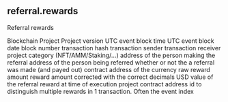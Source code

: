 ## referral.rewards 
Referral rewards


<ParamField path="blockchain">
Blockchain
</ParamField>
<ParamField path="project">
Project
</ParamField>
<ParamField path="version">
Project version
</ParamField>
<ParamField path="block_time">
UTC event block time
</ParamField>
<ParamField path="block_date">
UTC event block date
</ParamField>
<ParamField path="block_month">
block number
</ParamField>
<ParamField path="tx_hash">
transaction hash
</ParamField>
<ParamField path="tx_from">
transaction sender
</ParamField>
<ParamField path="tx_to">
transaction receiver
</ParamField>
<ParamField path="category">
project category (NFT/AMM/Staking/...)
</ParamField>
<ParamField path="referrer_address">
address of the person making the referral
</ParamField>
<ParamField path="referee_address">
address of the person being referred
</ParamField>
<ParamField path="is_referral">
whether or not the a referral was made (and payed out)
</ParamField>
<ParamField path="currency_contract">
contract address of the currency
</ParamField>
<ParamField path="reward_amount_raw">
raw reward amount
</ParamField>
<ParamField path="reward_amount">
reward amount corrected with the correct decimals
</ParamField>
<ParamField path="reward_amount_usd">
USD value of the referral reward at time of execution
</ParamField>
<ParamField path="project_contract_address">
project contract address
</ParamField>
<ParamField path="sub_tx_id">
id to distinguish multiple rewards in 1 transaction. Often the event index
</ParamField>
